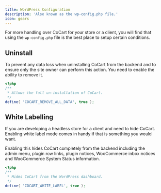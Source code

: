 ```yaml
---
title: WordPress Configuration
description: 'Also known as the wp-config.php file.'
icon: gears
---
```


For more handling over CoCart for your store or a client, you will find that using the `wp-config.php` file is the best place to setup certain conditions.

## Uninstall

To prevent any data loss when uninstalling CoCart from the backend and to ensure only the site owner can perform this action. You need to enable the ability to remove it.

```php
<?php
/**
 * Allows the full un-installation of CoCart.
 */
define( 'COCART_REMOVE_ALL_DATA', true );
```

## White Labelling

If you are developing a headless store for a client and need to hide CoCart. Enabling white label mode comes in handy if that is something you would want.

Enabling this hides CoCart completely from the backend including the admin menu, plugin row links, plugin notices, WooCommerce inbox notices and WooCommerce System Status information.

```php
<?php
/**
 * Hides CoCart from the WordPress dashboard.
 */
define( 'COCART_WHITE_LABEL', true );
```
